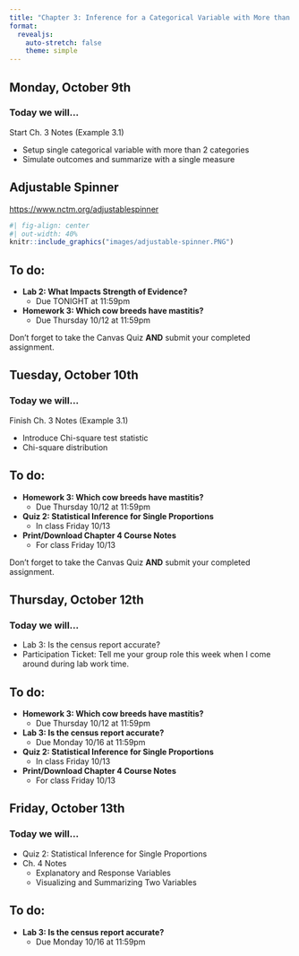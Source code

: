 ```yaml
---
title: "Chapter 3: Inference for a Categorical Variable with More than Two Categories"
format: 
  revealjs:
    auto-stretch: false
    theme: simple
---
```


## Monday, October 9th
### Today we will...

Start Ch. 3 Notes (Example 3.1)

+ Setup single categorical variable with more than 2 categories
+ Simulate outcomes and summarize with a single measure

## Adjustable Spinner

<https://www.nctm.org/adjustablespinner>

```r
#| fig-align: center
#| out-width: 40%
knitr::include_graphics("images/adjustable-spinner.PNG")
```

## To do:

+ **Lab 2: What Impacts Strength of Evidence?**
  + Due TONIGHT at 11:59pm
  
+ **Homework 3: Which cow breeds have mastitis?**
  + Due Thursday 10/12 at 11:59pm


::: callout-warning
Don't forget to take the Canvas Quiz **AND** submit your completed assignment.
:::

## Tuesday, October 10th
### Today we will...

Finish Ch. 3 Notes (Example 3.1)

+ Introduce Chi-square test statistic
+ Chi-square distribution

## To do:
  
+ **Homework 3: Which cow breeds have mastitis?**
  + Due Thursday 10/12 at 11:59pm

+ **Quiz 2: Statistical Inference for Single Proportions**
  + In class Friday 10/13
  
+ **Print/Download Chapter 4 Course Notes**
  + For class Friday 10/13

  
::: callout-warning
Don't forget to take the Canvas Quiz **AND** submit your completed assignment.
:::
  
## Thursday, October 12th
### Today we will...

+ Lab 3: Is the census report accurate?
+ Participation Ticket: Tell me your group role this week when I come around during lab work time.

## To do:
  
+ **Homework 3: Which cow breeds have mastitis?**
  + Due Thursday 10/12 at 11:59pm
  
+ **Lab 3: Is the census report accurate?**
  + Due Monday 10/16 at 11:59pm
  
+ **Quiz 2: Statistical Inference for Single Proportions**
  + In class Friday 10/13
  
+ **Print/Download Chapter 4 Course Notes**
  + For class Friday 10/13

## Friday, October 13th
### Today we will...

+ Quiz 2: Statistical Inference for Single Proportions
+ Ch. 4 Notes
  + Explanatory and Response Variables
  + Visualizing and Summarizing Two Variables

## To do:

+ **Lab 3: Is the census report accurate?**
  + Due Monday 10/16 at 11:59pm
  
  
